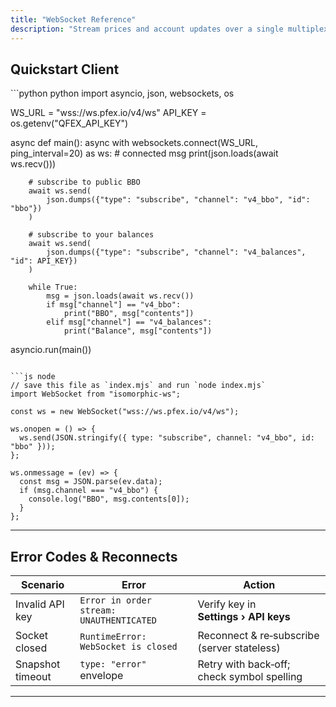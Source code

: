 ```yaml
---
title: "WebSocket Reference"
description: "Stream prices and account updates over a single multiplexed socket."
---
```


## Quickstart Client

<CodeGroup>
```python python
import asyncio, json, websockets, os

WS_URL = "wss://ws.pfex.io/v4/ws"
API_KEY = os.getenv("QFEX_API_KEY")


async def main():
    async with websockets.connect(WS_URL, ping_interval=20) as ws:  # connected msg
        print(json.loads(await ws.recv()))

        # subscribe to public BBO
        await ws.send(
            json.dumps({"type": "subscribe", "channel": "v4_bbo", "id": "bbo"})
        )

        # subscribe to your balances
        await ws.send(
            json.dumps({"type": "subscribe", "channel": "v4_balances", "id": API_KEY})
        )

        while True:
            msg = json.loads(await ws.recv())
            if msg["channel"] == "v4_bbo":
                print("BBO", msg["contents"])
            elif msg["channel"] == "v4_balances":
                print("Balance", msg["contents"])


asyncio.run(main())

````

```js node
// save this file as `index.mjs` and run `node index.mjs`
import WebSocket from "isomorphic-ws";

const ws = new WebSocket("wss://ws.pfex.io/v4/ws");

ws.onopen = () => {
  ws.send(JSON.stringify({ type: "subscribe", channel: "v4_bbo", id: "bbo" }));
};

ws.onmessage = (ev) => {
  const msg = JSON.parse(ev.data);
  if (msg.channel === "v4_bbo") {
    console.log("BBO", msg.contents[0]);
  }
};
````

</CodeGroup>

---

## Error Codes & Reconnects

| Scenario         | Error                                    | Action                                      |
| ---------------- | ---------------------------------------- | ------------------------------------------- |
| Invalid API key  | `Error in order stream: UNAUTHENTICATED` | Verify key in **Settings › API keys**       |
| Socket closed    | `RuntimeError: WebSocket is closed`      | Reconnect & re‑subscribe (server stateless) |
| Snapshot timeout | `type: "error"` envelope                 | Retry with back‑off; check symbol spelling  |

---

